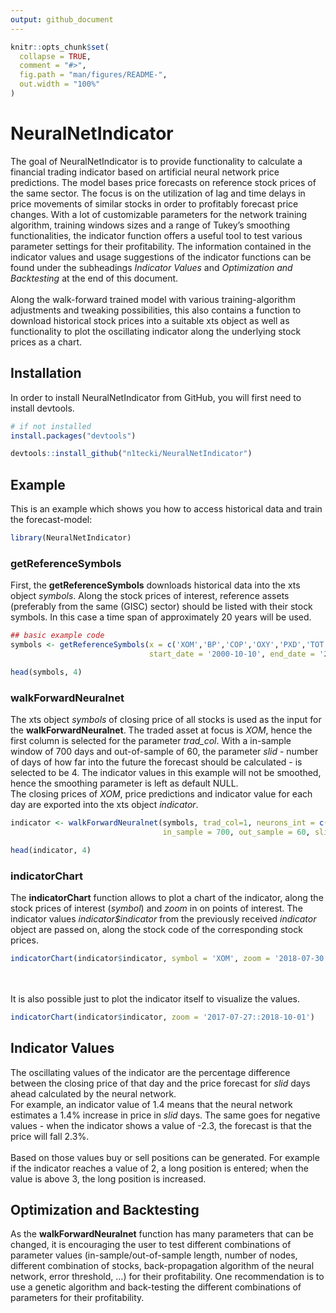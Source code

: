 ```yaml
---
output: github_document
---
```


<!-- README.md is generated from README.Rmd. Please edit that file -->

```r
knitr::opts_chunk$set(
  collapse = TRUE,
  comment = "#>",
  fig.path = "man/figures/README-",
  out.width = "100%"
)
```

# NeuralNetIndicator

<!-- badges: start -->
<!-- badges: end -->

The goal of NeuralNetIndicator is to provide functionality to calculate a financial trading indicator based
on artificial neural network price predictions. The model bases price forecasts on reference stock prices of the same
sector. The focus is on the utilization of lag and time delays in price movements of similar stocks in order to 
profitably forecast price changes. With a lot of customizable parameters for the network training algorithm, training
windows sizes and a range of Tukey's smoothing functionalities, the indicator function offers a useful tool to test 
various parameter settings for their profitability. The information contained in the indicator values and usage
suggestions of the indicator functions can be found under the subheadings *Indicator Values* and 
*Optimization and Backtesting* at the end of this document. 
<br/><br/>
Along the walk-forward trained model with various training-algorithm 
adjustments and tweaking possibilities, this also contains a function to download historical stock prices into a 
suitable xts object as well as functionality to plot the oscillating indicator along the underlying stock prices as a
chart. 

## Installation

In order to install NeuralNetIndicator from GitHub, you will first need to install devtools.

``` r
# if not installed
install.packages("devtools")

devtools::install_github("n1tecki/NeuralNetIndicator")
```

## Example

This is an example which shows you how to access historical data and train the forecast-model:

```r
library(NeuralNetIndicator)
```

### getReferenceSymbols

First, the **getReferenceSymbols** downloads historical data into the xts object *symbols*. 
Along the stock prices of interest, reference assets (preferably from the same (GISC) sector) 
should be listed with their stock symbols. In this case a time span of approximately 20 years will be used.

```r
## basic example code
symbols <- getReferenceSymbols(x = c('XOM','BP','COP','OXY','PXD','TOT','VLO'), 
                               start_date = '2000-10-10', end_date = '2020-10-10')

head(symbols, 4)
```

### walkForwardNeuralnet

The xts object *symbols* of closing price of all stocks is used as the input for the **walkForwardNeuralnet**. 
The traded asset at focus is *XOM*, hence the first column is selected for the parameter *trad_col*. 
With a in-sample window of 700 days and out-of-sample of 60, the parameter *slid* - number of days of how far into 
the future the forecast should be calculated - is selected to be 4. The indicator values in this example will not be
smoothed, hence the smoothing parameter is left as default NULL.\
The closing prices of *XOM*, price predictions and indicator value for each day are exported into the xts object 
*indicator*.

```r
indicator <- walkForwardNeuralnet(symbols, trad_col=1, neurons_int = c(3,5), 
                                  in_sample = 700, out_sample = 60, slid = 4)

head(indicator, 4)
```

### indicatorChart

The **indicatorChart** function allows to plot a chart of the indicator, along the stock prices of interest 
(*symbol*) and *zoom* in on points of interest. The indicator values *indicator$indicator* from the previously
received *indicator* object are passed on, along the stock code of the corresponding stock prices.

```r
indicatorChart(indicator$indicator, symbol = 'XOM', zoom = '2018-07-30::2019-07-01')
```

<br/><br/>
It is also possible just to plot the indicator itself to visualize the values.

```r
indicatorChart(indicator$indicator, zoom = '2017-07-27::2018-10-01')
```

## Indicator Values
The oscillating values of the indicator are the percentage difference between the closing price of that day and
the price forecast for *slid* days ahead calculated by the neural network.\
For example, an indicator value of 1.4
means that the neural network estimates a 1.4% increase in price in *slid* days. The same goes for negative values -
when the indicator shows a value of -2.3, the forecast is that the price will fall 2.3%.
<br/><br/> 
Based on those values buy or sell positions can be generated. For example if the indicator reaches a value of 2, a long position is entered; when the value is above 3, the long position is increased. 

## Optimization and Backtesting
As the **walkForwardNeuralnet** function has many parameters that can be changed, it is encouraging the user to test
different combinations of parameter values (in-sample/out-of-sample length, number of nodes, different combination 
of stocks, back-propagation algorithm of the neural network, error threshold, ...) for their profitability. One
recommendation is to use a genetic algorithm and back-testing the different combinations of parameters for their
profitability.



